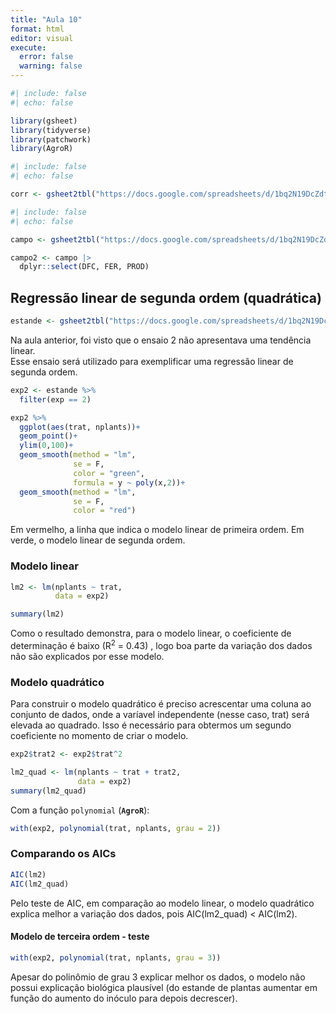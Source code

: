 ```yaml
---
title: "Aula 10"
format: html
editor: visual
execute: 
  error: false
  warning: false
---
```


```r
#| include: false
#| echo: false

library(gsheet)
library(tidyverse)
library(patchwork)
library(AgroR)
```

```r
#| include: false
#| echo: false

corr <- gsheet2tbl("https://docs.google.com/spreadsheets/d/1bq2N19DcZdtax2fQW9OHSGMR0X2__Z9T/edit#gid=373270992")
```

```r
#| include: false
#| echo: false

campo <- gsheet2tbl("https://docs.google.com/spreadsheets/d/1bq2N19DcZdtax2fQW9OHSGMR0X2__Z9T/edit#gid=866852711")

campo2 <- campo |> 
  dplyr::select(DFC, FER, PROD)
```

## Regressão linear de segunda ordem (quadrática)

```r
estande <- gsheet2tbl("https://docs.google.com/spreadsheets/d/1bq2N19DcZdtax2fQW9OHSGMR0X2__Z9T/edit#gid=401662555")
```

Na aula anterior, foi visto que o ensaio 2 não apresentava uma tendência linear.\
Esse ensaio será utilizado para exemplificar uma regressão linear de segunda ordem.

```r
exp2 <- estande %>% 
  filter(exp == 2)
```

```r
exp2 %>% 
  ggplot(aes(trat, nplants))+
  geom_point()+
  ylim(0,100)+
  geom_smooth(method = "lm",
              se = F,
              color = "green",
              formula = y ~ poly(x,2))+
  geom_smooth(method = "lm",
              se = F,
              color = "red")
```

Em vermelho, a linha que indica o modelo linear de primeira ordem. Em verde, o modelo linear de segunda ordem.

### Modelo linear

```r
lm2 <- lm(nplants ~ trat,
          data = exp2)

summary(lm2)
```

Como o resultado demonstra, para o modelo linear, o coeficiente de determinação é baixo (R^2^ = 0.43) , logo boa parte da variação dos dados não são explicados por esse modelo.

### Modelo quadrático

Para construir o modelo quadrático é preciso acrescentar uma coluna ao conjunto de dados, onde a varíavel independente (nesse caso, trat) será elevada ao quadrado. Isso é necessário para obtermos um segundo coeficiente no momento de criar o modelo.

```r
exp2$trat2 <- exp2$trat^2
```

```r
lm2_quad <- lm(nplants ~ trat + trat2,
               data = exp2)
summary(lm2_quad)
```

Com a função `polynomial` (**`AgroR`**):

```r
with(exp2, polynomial(trat, nplants, grau = 2))
```

### Comparando os AICs

```r
AIC(lm2)
AIC(lm2_quad)
```

Pelo teste de AIC, em comparação ao modelo linear, o modelo quadrático explica melhor a variação dos dados, pois AIC(lm2_quad) \< AIC(lm2).

#### Modelo de terceira ordem - teste

```r
with(exp2, polynomial(trat, nplants, grau = 3))
```

Apesar do polinômio de grau 3 explicar melhor os dados, o modelo não possui explicação biológica plausível (do estande de plantas aumentar em função do aumento do inóculo para depois decrescer).

